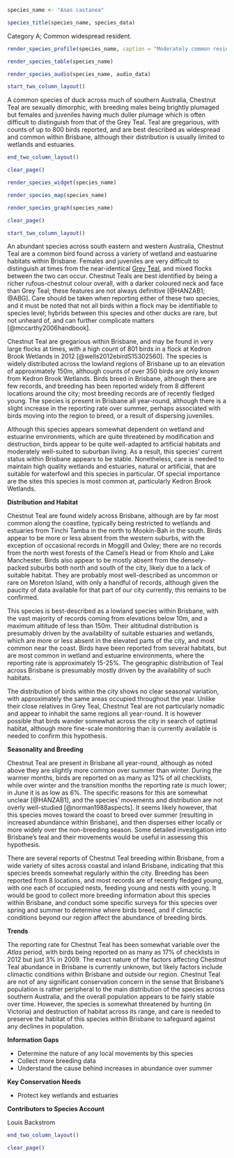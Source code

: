 ```r
species_name <- "Anas castanea"
```

```r
species_title(species_name, species_data)
```

Category A; Common widespread resident.

```r
render_species_profile(species_name, caption = "Moderately common resident of wetlands and estuaries across Brisbane. Perhaps slightly more abundant in summer, but unlikely that regular migratory movement occurs. Not of conservation concern, and no clear trend to abundance.")
```

```r
render_species_table(species_name)
```

```r
render_species_audio(species_name, audio_data)
```

```r
start_two_column_layout()
```

A common species of duck across much of southern Australia, Chestnut Teal are sexually dimorphic, with breeding males being brightly plumaged but females and juveniles having much duller plumage which is often difficult to distinguish from that of the Grey Teal. Teal are gregarious, with counts of up to 800 birds reported, and are best described as widespread and common within Brisbane, although their distribution is usually limited to wetlands and estuaries.

```r
end_two_column_layout()
```

```r
clear_page()
```

```r
render_species_widget(species_name)
```

```r
render_species_map(species_name)
```

```r
render_species_graph(species_name)
```

```r
clear_page()
```

```r
start_two_column_layout()
```

An abundant species across south eastern and western Australia, Chestnut Teal are a common bird found across a variety of wetland and eastuarine habitats within Brisbane. Females and juveniles are very difficult to distinguish at times from the near-identical [Grey Teal](#grey-teal-anas-gracilis), and mixed flocks between the two can occur. Chestnut Teals are best identified by being a richer rufous-chestnut colour overall, with a darker coloured neck and face than Grey Teal; these features are not always definitive [@HANZAB1; @ABG]. Care should be taken when reporting either of these two species, and it must be noted that not all birds within a flock may be identifiable to species level; hybrids between this species and other ducks are rare, but not unheard of, and can further complicate matters [@mccarthy2006handbook].

Chestnut Teal are gregarious within Brisbane, and may be found in very large flocks at times, with a high count of 801 birds in a flock at Kedron Brook Wetlands in 2012 [@wells2012ebirdS15302560]. The species is widely distributed across the lowland regions of Brisbane up to an elevation of approximately 150m, although counts of over 350 birds are only known from Kedron Brook Wetlands. Birds breed in Brisbane, although there are few records, and breeding has been reported widely from 8 different locations around the city; most breeding records are of recently fledged young. The species is present in Brisbane all year-round, although there is a slight increase in the reporting rate over summer, perhaps associated with birds moving into the region to breed, or a result of dispersing juveniles.

Although this species appears somewhat dependent on wetland and estuarine environments, which are quite threatened by modification and destruction, birds appear to be quite well-adapted to artificial habitats and moderately well-suited to suburban living. As a result, this species' current status within Brisbane appears to be stable. Nonetheless, care is needed to maintain high quality wetlands and estuaries, natural or artificial, that are suitable for waterfowl and this species in particular. Of special importance are the sites this species is most common at, particularly Kedron Brook Wetlands.

**Distribution and Habitat**

Chestnut Teal are found widely across Brisbane, although are by far most common along the coastline, typically being restricted to wetlands and estuaries from Tinchi Tamba in the north to Mookin-Bah in the south. Birds appear to be more or less absent from the western suburbs, with the exception of occasional records in Moggill and Oxley; there are no records from the north west forests of the Camel's Head or from Kholo and Lake Manchester. Birds also appear to be mostly absent from the densely-packed suburbs both north and south of the city, likely due to a lack of suitable habitat. They are probably most well-described as uncommon or rare on Moreton Island, with only a handful of records, although given the paucity of data available for that part of our city currently, this remains to be confirmed.

This species is best-described as a lowland species within Brisbane, with the vast majority of records coming from elevations below 10m, and a maximum altitude of less than 150m. Their altitudinal distribution is presumably driven by the availability of suitable estuaries and wetlands, which are more or less absent in the elevated parts of the city, and most common near the coast. Birds have been reported from several habitats, but are most common in wetland and estuarine environments, where the reporting rate is approximately 15-25%. The geographic distribution of Teal across Brisbane is presumably mostly driven by the availability of such habitats.

The distribution of birds within the city shows no clear seasonal variation, with approximately the same areas occupied throughout the year. Unlike their close relatives in Grey Teal, Chestnut Teal are not particularly nomadic and appear to inhabit the same regions all year-round. It is however possible that birds wander somewhat across the city in search of optimal habitat, although more fine-scale monitoring than is currently available is needed to confirm this hypothesis.

**Seasonality and Breeding**

Chestnut Teal are present in Brisbane all year-round, although as noted above they are slightly more common over summer than winter. During the warmer months, birds are reported on as many as 12% of all checklists, while over winter and the transition months the reporting rate is much lower; in June it is as low as 6%. The specific reasons for this are somewhat unclear [@HANZAB1], and the species' movements and distribution are not overly well-studied [@norman1988aspects]. It seems likely however, that this species moves toward the coast to breed over summer (resulting in increased abundance within Brisbane), and then disperses either locally or more widely over the non-breeding season. Some detailed investigation into Brisbane's teal and their movements would be useful in assessing this hypothesis.

There are several reports of Chestnut Teal breeding within Brisbane, from a wide variety of sites across coastal and inland Brisbane, indicating that this species breeds somewhat regularly within the city. Breeding has been reported from 8 locations, and most records are of recently fledged young, with one each of occupied nests, feeding young and nests with young. It would be good to collect more breeding information about this species within Brisbane, and conduct some specific surveys for this species over spring and summer to determine where birds breed, and if climactic conditions beyond our region affect the abundance of breeding birds.

**Trends**

The reporting rate for Chestnut Teal has been somewhat variable over the _Atlas_ period, with birds being reported on as many as 17% of checklists in 2012 but just 3% in 2009. The exact nature of the factors affecting Chestnut Teal abundance in Brisbane is currently unknown, but likely factors include climactic conditions within Brisbane and outside our region. Chestnut Teal are not of any significant conservation concern in the sense that Brisbane’s population is rather peripheral to the main distribution of the species across southern Australia, and the overall population appears to be fairly stable over time. However, the species is somewhat threatened by hunting (in Victoria) and destruction of habitat across its range, and care is needed to preserve the habitat of this species within Brisbane to safeguard against any declines in population.

**Information Gaps**

- Determine the nature of any local movements by this species
- Collect more breeding data
- Understand the cause behind increases in abundance over summer

**Key Conservation Needs**

- Protect key wetlands and estuaries

**Contributors to Species Account**

Louis Backstrom


```r
end_two_column_layout()
```

```r
clear_page()
```

